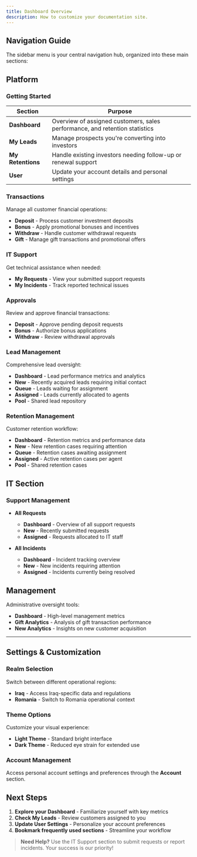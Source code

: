 ```yaml
---
title: Dashboard Overview
description: How to customize your documentation site.
---
```


## Navigation Guide

The sidebar menu is your central navigation hub, organized into these main sections:

## Platform

### Getting Started
| Section | Purpose |
|---------|---------|
| **Dashboard** | Overview of assigned customers, sales performance, and retention statistics |
| **My Leads** | Manage prospects you're converting into investors |
| **My Retentions** | Handle existing investors needing follow-up or renewal support |
| **User** | Update your account details and personal settings |

### Transactions
Manage all customer financial operations:
- **Deposit** - Process customer investment deposits
- **Bonus** - Apply promotional bonuses and incentives  
- **Withdraw** - Handle customer withdrawal requests
- **Gift** - Manage gift transactions and promotional offers

### IT Support
Get technical assistance when needed:
- **My Requests** - View your submitted support requests
- **My Incidents** - Track reported technical issues

### Approvals
Review and approve financial transactions:
- **Deposit** - Approve pending deposit requests
- **Bonus** - Authorize bonus applications
- **Withdraw** - Review withdrawal approvals

### Lead Management
Comprehensive lead oversight:
- **Dashboard** - Lead performance metrics and analytics
- **New** - Recently acquired leads requiring initial contact
- **Queue** - Leads waiting for assignment
- **Assigned** - Leads currently allocated to agents
- **Pool** - Shared lead repository

### Retention Management
Customer retention workflow:
- **Dashboard** - Retention metrics and performance data
- **New** - New retention cases requiring attention
- **Queue** - Retention cases awaiting assignment
- **Assigned** - Active retention cases per agent
- **Pool** - Shared retention cases


## IT Section

### Support Management
- **All Requests**
  - **Dashboard** - Overview of all support requests
  - **New** - Recently submitted requests
  - **Assigned** - Requests allocated to IT staff

- **All Incidents**
  - **Dashboard** - Incident tracking overview
  - **New** - New incidents requiring attention
  - **Assigned** - Incidents currently being resolved


## Management

Administrative oversight tools:
- **Dashboard** - High-level management metrics
- **Gift Analytics** - Analysis of gift transaction performance
- **New Analytics** - Insights on new customer acquisition

---

## Settings & Customization

### Realm Selection
Switch between different operational regions:
- **Iraq** - Access Iraq-specific data and regulations
- **Romania** - Switch to Romania operational context

### Theme Options
Customize your visual experience:
- **Light Theme** - Standard bright interface
- **Dark Theme** - Reduced eye strain for extended use

### Account Management
Access personal account settings and preferences through the **Account** section.

## Next Steps

1. **Explore your Dashboard** - Familiarize yourself with key metrics
2. **Check My Leads** - Review customers assigned to you
3. **Update User Settings** - Personalize your account preferences
4. **Bookmark frequently used sections** - Streamline your workflow

> **Need Help?** Use the IT Support section to submit requests or report incidents. Your success is our priority!